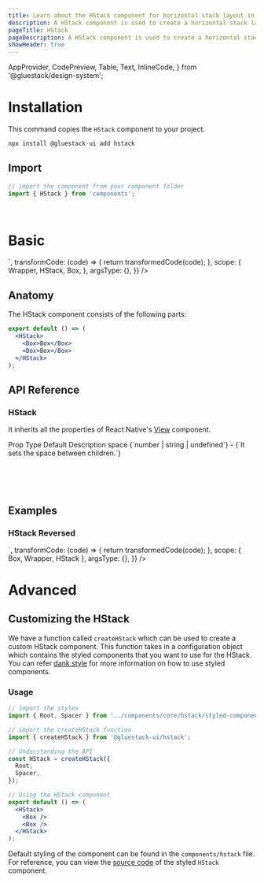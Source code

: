 ```yaml
---
title: Learn about the HStack component for horizontal stack layout in React Native.
description: A HStack component is used to create a horizontal stack layout for child components.
pageTitle: HStack
pageDescription: A HStack component is used to create a horizontal stack layout for child components.
showHeader: true
---
```



<Meta title="components/Layout/HStack" />

  AppProvider,
  CodePreview,
  Table,
  Text,
  InlineCode,
} from '@gluestack/design-system';


# Installation

This command copies the `HStack` component to your project.

```jsx
npx install @gluestack-ui add hstack
```

## Import

```jsx
// import the component from your component folder
import { HStack } from 'components';
```

<br />

# Basic

<AppProvider>
  <CodePreview
    showComponentRenderer={true}
    showArgsController={false}
    metaData={{
      code: `
<HStack space="md" >
  <Box sx={{ w: 100, h: 100, bg: '$blue300' }} />
  <Box sx={{ w: 100, h: 100, bg: '$blue400' }} />
  <Box sx={{ w: 100, h: 100, bg: '$blue500' }} />
</HStack>
`,
      transformCode: (code) => {
        return transformedCode(code);
      },
      scope: {
        Wrapper,
        HStack,
        Box,
      },
      argsType: {},
    }}
  />
</AppProvider>
<br />

## Anatomy

The HStack component consists of the following parts:

```jsx
export default () => (
  <HStack>
    <Box>Box</Box>
    <Box>Box</Box>
  </HStack>
);
```

## API Reference

### HStack

It inherits all the properties of React Native's [View](https://reactnative.dev/docs/view#props) component.

<AppProvider>
  <Table>
    <Table.THead>
      <Table.TR>
        <Table.TH>
          <Table.TText>Prop</Table.TText>
        </Table.TH>
        <Table.TH>
          <Table.TText>Type</Table.TText>
        </Table.TH>
        <Table.TH>
          <Table.TText>Default</Table.TText>
        </Table.TH>
        <Table.TH>
          <Table.TText>Description</Table.TText>
        </Table.TH>
      </Table.TR>
    </Table.THead>
    <Table.TBody>
      <Table.TR>
        <Table.TD>
          <Table.TText>
            <InlineCode>space</InlineCode>
          </Table.TText>
        </Table.TD>
        <Table.TD>
          <Table.TText>{`number | string | undefined`}</Table.TText>
        </Table.TD>
        <Table.TD>
          <Table.TText>-</Table.TText>
        </Table.TD>
        <Table.TD>
          <Table.TText>{`It sets the space between children.`}</Table.TText>
        </Table.TD>
      </Table.TR>
    </Table.TBody>
  </Table>
</AppProvider>

<br />
<br />

## Examples

### HStack Reversed

<AppProvider>
  <CodePreview
    showComponentRenderer={true}
    showArgsController={false}
    metaData={{
      code: `
<HStack space="md" reversed>
  <Box sx={{ w: 100, h: 100, bg: '$blue300' }} />
  <Box sx={{ w: 100, h: 100, bg: '$blue400' }} />
  <Box sx={{ w: 100, h: 100, bg: '$blue500' }} />
</HStack>
`,
      transformCode: (code) => {
        return transformedCode(code);
      },
      scope: { Box, Wrapper, HStack },
      argsType: {},
    }}
  />
</AppProvider>

<br />

# Advanced

## Customizing the HStack

We have a function called `createHStack` which can be used to create a custom HStack component. This function takes in a configuration object which contains the styled components that you want to use for the HStack. You can refer [dank.style](https://dank.style/) for more information on how to use styled components.

### Usage

```jsx
// import the styles
import { Root, Spacer } from '../components/core/hstack/styled-components';

// import the createHStack function
import { createHStack } from '@gluestack-ui/hstack';

// Understanding the API
const HStack = createHStack({
  Root,
  Spacer,
});

// Using the HStack component
export default () => (
  <HStack>
    <Box />
    <Box />
  </HStack>
);
```

Default styling of the component can be found in the `components/hstack` file. For reference, you can view the [source code](https://github.com/gluestack/gluestack-ui/blob/development/example/storybook/src/ui-components/HStack/index.tsx) of the styled `HStack` component.
